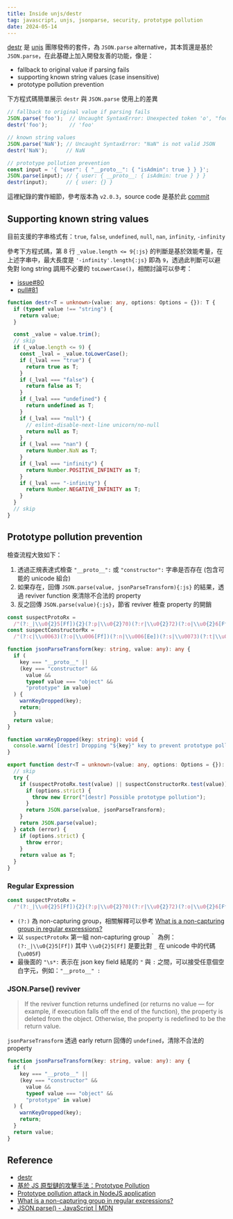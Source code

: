 ```yaml
---
title: Inside unjs/destr
tag: javascript, unjs, jsonparse, security, prototype pollution
date: 2024-05-14
---
```


[destr](https://github.com/unjs/destr) 是 [unjs](https://github.com/unjs) 團隊發佈的套件，為 `JSON.parse` alternative，其本質還是基於 `JSON.parse`，在此基礎上加入開發友善的功能，像是：

- fallback to original value if parsing fails
- supporting known string values (case insensitive)
- prototype pollution prevention

下方程式碼簡單展示 `destr` 與 `JSON.parse` 使用上的差異

```ts
// fallback to original value if parsing fails
JSON.parse('foo');  // Uncaught SyntaxError: Unexpected token 'o', "foo" is not valid JSON
destr('foo');       // 'foo'

// known string values
JSON.parse('NaN'); // Uncaught SyntaxError: "NaN" is not valid JSON
destr('NaN');      // NaN

// prototype pollution prevention
const input = '{ "user": { "__proto__": { "isAdmin": true } } }';
JSON.parse(input); // { user: { __proto__: { isAdmin: true } } }
destr(input);      // { user: {} }
```

這裡紀錄的實作細節，參考版本為 `v2.0.3`，source code 是基於此 [commit](https://github.com/unjs/destr/tree/6a75e3318e7cd743f9f5a3b96721dce48f42e7ba)

## Supporting known string values

目前支援的字串格式有：`true`, `false`, `undefined`, `null`, `nan`, `infinity`, `-infinity`

參考下方程式碼，第 8 行 `_value.length <= 9{:js}` 的判斷是基於效能考量，在上述字串中，最大長度是 `'-infinity'.length{:js}` 即為 `9`，透過此判斷可以避免對 long string 調用不必要的 `toLowerCase()`，相關討論可以參考：

- [issue#80](https://github.com/unjs/destr/issues/80)
- [pull#81](https://github.com/unjs/destr/pull/81)

```ts showLineNumbers
function destr<T = unknown>(value: any, options: Options = {}): T {
  if (typeof value !== "string") {
    return value;
  }

  const _value = value.trim();
  // skip
  if (_value.length <= 9) {
    const _lval = _value.toLowerCase();
    if (_lval === "true") {
      return true as T;
    }
    if (_lval === "false") {
      return false as T;
    }
    if (_lval === "undefined") {
      return undefined as T;
    }
    if (_lval === "null") {
      // eslint-disable-next-line unicorn/no-null
      return null as T;
    }
    if (_lval === "nan") {
      return Number.NaN as T;
    }
    if (_lval === "infinity") {
      return Number.POSITIVE_INFINITY as T;
    }
    if (_lval === "-infinity") {
      return Number.NEGATIVE_INFINITY as T;
    }
  }
  // skip
}
```

## Prototype pollution prevention

檢查流程大致如下：

1. 透過正規表達式檢查 `"__proto__":` 或 `"constructor":` 字串是否存在 (包含可能的 unicode 組合)
1. 如果存在，回傳 `JSON.parse(value, jsonParseTransform){:js}` 的結果，透過 reviver function 來清除不合法的 property
1. 反之回傳 `JSON.parse(value){:js}`，節省 reviver 檢查 property 的開銷

```ts
const suspectProtoRx =
  /"(?:_|\\u0{2}5[Ff]){2}(?:p|\\u0{2}70)(?:r|\\u0{2}72)(?:o|\\u0{2}6[Ff])(?:t|\\u0{2}74)(?:o|\\u0{2}6[Ff])(?:_|\\u0{2}5[Ff]){2}"\s*:/;
const suspectConstructorRx =
  /"(?:c|\\u0063)(?:o|\\u006[Ff])(?:n|\\u006[Ee])(?:s|\\u0073)(?:t|\\u0074)(?:r|\\u0072)(?:u|\\u0075)(?:c|\\u0063)(?:t|\\u0074)(?:o|\\u006[Ff])(?:r|\\u0072)"\s*:/;

function jsonParseTransform(key: string, value: any): any {
  if (
    key === "__proto__" ||
    (key === "constructor" &&
      value &&
      typeof value === "object" &&
      "prototype" in value)
  ) {
    warnKeyDropped(key);
    return;
  }
  return value;
}

function warnKeyDropped(key: string): void {
  console.warn(`[destr] Dropping "${key}" key to prevent prototype pollution.`);
}

export function destr<T = unknown>(value: any, options: Options = {}): T {
  // skip
  try {
    if (suspectProtoRx.test(value) || suspectConstructorRx.test(value)) {
      if (options.strict) {
        throw new Error("[destr] Possible prototype pollution");
      }
      return JSON.parse(value, jsonParseTransform);
    }
    return JSON.parse(value);
  } catch (error) {
    if (options.strict) {
      throw error;
    }
    return value as T;
  }
}
```

### Regular Expression

```ts
const suspectProtoRx =
  /"(?:_|\\u0{2}5[Ff]){2}(?:p|\\u0{2}70)(?:r|\\u0{2}72)(?:o|\\u0{2}6[Ff])(?:t|\\u0{2}74)(?:o|\\u0{2}6[Ff])(?:_|\\u0{2}5[Ff]){2}"\s*:/;
```

- `(?:)` 為 non-capturing group，相關解釋可以參考 [What is a non-capturing group in regular expressions?](https://stackoverflow.com/questions/3512471/what-is-a-non-capturing-group-in-regular-expressions)
- 以 `suspectProtoRx` 第一組 non-capturing group｀ 為例：`(?:_|\\u0{2}5[Ff])` 其中 `\\u0{2}5[Ff]` 是要比對 `_` 在 unicode 中的代碼 (`\u005F`)
- 最後面的 `"\s*:` 表示在 json key field 結尾的 `"` 與 `:` 之間，可以接受任意個空白字元，例如：`"__proto__" :`

### JSON.Parse() reviver

>If the reviver function returns undefined (or returns no value — for example, if execution falls off the end of the function), the property is deleted from the object. Otherwise, the property is redefined to be the return value.

`jsonParseTransform` 透過 early return 回傳的 `undefined`，清除不合法的 property

```ts
function jsonParseTransform(key: string, value: any): any {
  if (
    key === "__proto__" ||
    (key === "constructor" &&
      value &&
      typeof value === "object" &&
      "prototype" in value)
  ) {
    warnKeyDropped(key);
    return;
  }
  return value;
}
```

## Reference

- [destr](https://github.com/unjs/destr)
- [基於 JS 原型鏈的攻擊手法：Prototype Pollution](https://github.com/aszx87410/blog/issues/88)
- [Prototype pollution attack in NodeJS application](https://github.com/HoLyVieR/prototype-pollution-nsec18/blob/master/paper/JavaScript_prototype_pollution_attack_in_NodeJS.pdf)
- [What is a non-capturing group in regular expressions?](https://stackoverflow.com/questions/3512471/what-is-a-non-capturing-group-in-regular-expressions)
- [JSON.parse() - JavaScript | MDN](https://developer.mozilla.org/en-US/docs/Web/JavaScript/Reference/Global_Objects/JSON/parse)
